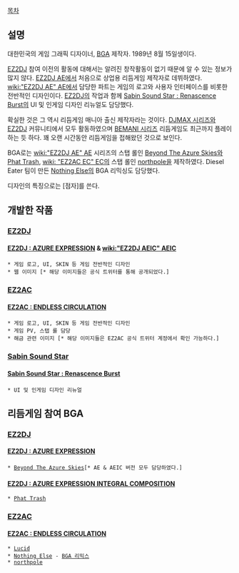 [[목차]]
== 설명 ==
대한민국의 게임 그래픽 디자이너, [[BGA]] 제작자. 1989년 8월 15일생이다.

[[EZ2DJ]] 참여 이전의 활동에 대해서는 알려진 창작활동이 없기 때문에 알 수 있는 정보가 많지 않다. [[EZ2DJ AE]]에서 처음으로 상업용 리듬게임 제작자로 데뷔하였다. [[wiki:"EZ2DJ AE" AE]]에서 담당한 파트는 게임의 로고와 사용자 인터페이스를 비롯한 전반적인 디자인이다. [[EZ2DJ]]의 작업과 함께 [[Sabin Sound Star : Renascence Burst]]의 UI 및 인게임 디자인 리뉴얼도 담당했다.

확실한 것은 그 역시 리듬게임 매니아 출신 제작자라는 것이다. [[DJMAX 시리즈]]와 [[EZ2DJ]] 커뮤니티에서 모두 활동하였으며 [[BEMANI 시리즈]] 리듬게임도 최근까지 플레이하는 듯 하다. 꽤 오랜 시간동안 리듬게임을 접해왔던 것으로 보인다.

BGA로는 [[wiki:"EZ2DJ AE" AE]] 시리즈의 스탭 롤인 [[Beyond The Azure Skies]]와 [[Phat Trash]], [[wiki: "EZ2AC EC" EC]]의 스탭 롤인 [[northpole]]을 제작하였다. Diesel Eater 팀이 만든 [[Nothing Else]]의 BGA 리믹싱도 담당했다.

디자인의 특징으로는 [점자]를 쓴다.

== 개발한 작품 ==
=== [[EZ2DJ]] ===
==== [[EZ2DJ : AZURE EXPRESSION]] & [[wiki:"EZ2DJ AEIC" AEIC]] ====
 * 게임 로고, UI, SKIN 등 게임 전반적인 디자인
 * 웹 이미지 [* 해당 이미지들은 공식 트위터를 통해 공개되었다.]
=== [[EZ2AC]] ===
==== [[EZ2AC : ENDLESS CIRCULATION]] ====
 * 게임 로고, UI, SKIN 등 게임 전반적인 디자인
 * 게임 PV, 스탭 롤 담당
 * 해금 관련 이미지 [* 해당 이미지들은 EZ2AC 공식 트위터 계정에서 확인 가능하다.]
=== [[Sabin Sound Star]] ===
==== [[Sabin Sound Star : Renascence Burst]] ====
 * UI 및 인게임 디자인 리뉴얼
== 리듬게임 참여 BGA ==
=== [[EZ2DJ]] ===
==== [[EZ2DJ : AZURE EXPRESSION]] ====
 * [[Beyond The Azure Skies]][* AE & AEIC 버전 모두 담당하였다.]
==== [[EZ2DJ : AZURE EXPRESSION INTEGRAL COMPOSITION]] ====
 * [[Phat Trash]]
=== [[EZ2AC]] ===
==== [[EZ2AC : ENDLESS CIRCULATION]] ====
 * [[Lucid]]
 * [[Nothing Else]] - [https://www.youtube.com/watch?v=-viRmn1x5E8 BGA 리믹스]
 * [[northpole]]
